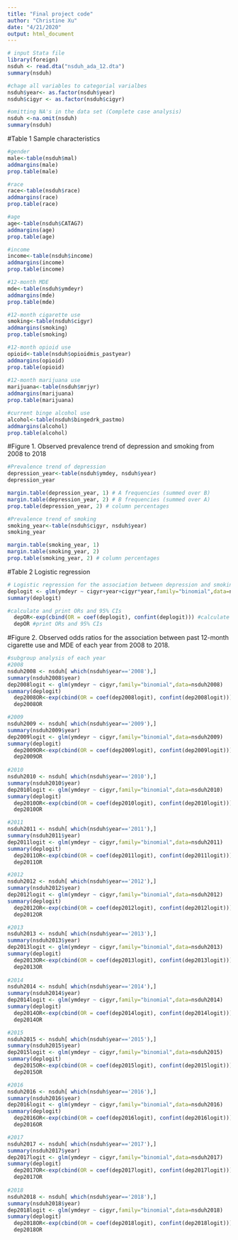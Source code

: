 ```yaml
---
title: "Final project code"
author: "Christine Xu"
date: "4/21/2020"
output: html_document
---
```


```r
# input Stata file
library(foreign)
nsduh <- read.dta("nsduh_ada_12.dta")
summary(nsduh)

#chage all variables to categorial varialbes
nsduh$year<- as.factor(nsduh$year)
nsduh$cigyr <- as.factor(nsduh$cigyr)

#omitting NA's in the data set (Complete case analysis)
nsduh <-na.omit(nsduh)
summary(nsduh)
```

#Table 1 Sample characteristics
```r
#gender
male<-table(nsduh$mal)
addmargins(male) 
prop.table(male)

#race
race<-table(nsduh$race)
addmargins(race) 
prop.table(race)

#age
age<-table(nsduh$CATAG7)
addmargins(age) 
prop.table(age)

#income
income<-table(nsduh$income)
addmargins(income) 
prop.table(income)

#12-month MDE
mde<-table(nsduh$ymdeyr)
addmargins(mde) 
prop.table(mde)

#12-month cigarette use
smoking<-table(nsduh$cigyr)
addmargins(smoking) 
prop.table(smoking)

#12-month opioid use
opioid<-table(nsduh$opioidmis_pastyear)
addmargins(opioid) 
prop.table(opioid)
 
#12-month marijuana use
marijuana<-table(nsduh$mrjyr)
addmargins(marijuana) 
prop.table(marijuana)

#current binge alcohol use
alcohol<-table(nsduh$bingedrk_pastmo)
addmargins(alcohol) 
prop.table(alcohol)
```

#Figure 1. Observed prevalence trend of depression and smoking from 2008 to 2018 
```r
#Prevalence trend of depression
depression_year<-table(nsduh$ymdey, nsduh$year)
depression_year

margin.table(depression_year, 1) # A frequencies (summed over B)
margin.table(depression_year, 2) # B frequencies (summed over A)
prop.table(depression_year, 2) # column percentages

#Prevalence trend of smoking
smoking_year<-table(nsduh$cigyr, nsduh$year)
smoking_year

margin.table(smoking_year, 1) 
margin.table(smoking_year, 2) 
prop.table(smoking_year, 2) # column percentages
```

#Table 2 Logistic regression
```r
# Logistic regression for the association between depression and smoking with smoking*year interaction
deplogit <- glm(ymdeyr ~ cigyr+year+cigyr*year,family="binomial",data=nsduh)
summary(deplogit)

#calculate and print ORs and 95% CIs  
  depOR<-exp(cbind(OR = coef(deplogit), confint(deplogit))) #calculate ORs and 95% CIs
  depOR #print ORs and 95% CIs
```

#Figure 2. Observed odds ratios for the association between past 12-month cigarette use and MDE of each year from 2008 to 2018.
```r
#subgroup analysis of each year 
#2008
nsduh2008 <- nsduh[ which(nsduh$year=='2008'),]
summary(nsduh2008$year)
dep2008logit <- glm(ymdeyr ~ cigyr,family="binomial",data=nsduh2008)
summary(deplogit)
  dep2008OR<-exp(cbind(OR = coef(dep2008logit), confint(dep2008logit))) 
  dep2008OR 

#2009
nsduh2009 <- nsduh[ which(nsduh$year=='2009'),]
summary(nsduh2009$year)
dep2009logit <- glm(ymdeyr ~ cigyr,family="binomial",data=nsduh2009)
summary(deplogit)
  dep2009OR<-exp(cbind(OR = coef(dep2009logit), confint(dep2009logit))) 
  dep2009OR 
  
#2010
nsduh2010 <- nsduh[ which(nsduh$year=='2010'),]
summary(nsduh2010$year)
dep2010logit <- glm(ymdeyr ~ cigyr,family="binomial",data=nsduh2010)
summary(deplogit)
  dep2010OR<-exp(cbind(OR = coef(dep2010logit), confint(dep2010logit)))
  dep2010OR 

#2011
nsduh2011 <- nsduh[ which(nsduh$year=='2011'),]
summary(nsduh2011$year)
dep2011logit <- glm(ymdeyr ~ cigyr,family="binomial",data=nsduh2011)
summary(deplogit)
  dep2011OR<-exp(cbind(OR = coef(dep2011logit), confint(dep2011logit))) 
  dep2011OR 

#2012
nsduh2012 <- nsduh[ which(nsduh$year=='2012'),]
summary(nsduh2012$year)
dep2012logit <- glm(ymdeyr ~ cigyr,family="binomial",data=nsduh2012)
summary(deplogit)
  dep2012OR<-exp(cbind(OR = coef(dep2012logit), confint(dep2012logit))) 
  dep2012OR 

#2013
nsduh2013 <- nsduh[ which(nsduh$year=='2013'),]
summary(nsduh2013$year)
dep2013logit <- glm(ymdeyr ~ cigyr,family="binomial",data=nsduh2013)
summary(deplogit)
  dep2013OR<-exp(cbind(OR = coef(dep2013logit), confint(dep2013logit)))
  dep2013OR 
  
#2014
nsduh2014 <- nsduh[ which(nsduh$year=='2014'),]
summary(nsduh2014$year)
dep2014logit <- glm(ymdeyr ~ cigyr,family="binomial",data=nsduh2014)
summary(deplogit)
  dep2014OR<-exp(cbind(OR = coef(dep2014logit), confint(dep2014logit)))
  dep2014OR

#2015
nsduh2015 <- nsduh[ which(nsduh$year=='2015'),]
summary(nsduh2015$year)
dep2015logit <- glm(ymdeyr ~ cigyr,family="binomial",data=nsduh2015)
summary(deplogit)
  dep2015OR<-exp(cbind(OR = coef(dep2015logit), confint(dep2015logit)))
  dep2015OR

#2016
nsduh2016 <- nsduh[ which(nsduh$year=='2016'),]
summary(nsduh2016$year)
dep2016logit <- glm(ymdeyr ~ cigyr,family="binomial",data=nsduh2016)
summary(deplogit)
  dep2016OR<-exp(cbind(OR = coef(dep2016logit), confint(dep2016logit)))
  dep2016OR

#2017
nsduh2017 <- nsduh[ which(nsduh$year=='2017'),]
summary(nsduh2017$year)
dep2017logit <- glm(ymdeyr ~ cigyr,family="binomial",data=nsduh2017)
summary(deplogit)
  dep2017OR<-exp(cbind(OR = coef(dep2017logit), confint(dep2017logit)))
  dep2017OR
  
#2018
nsduh2018 <- nsduh[ which(nsduh$year=='2018'),]
summary(nsduh2018$year)
dep2018logit <- glm(ymdeyr ~ cigyr,family="binomial",data=nsduh2018)
summary(deplogit)
  dep2018OR<-exp(cbind(OR = coef(dep2018logit), confint(dep2018logit)))
  dep2018OR
```
